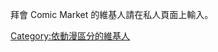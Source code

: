 拜會 Comic Market 的維基人請在私人頁面上輸入'''{{tl|User ComicMarket}}'''。

[[Category:依動漫區分的維基人|Category:依動漫區分的維基人]]